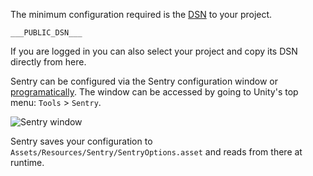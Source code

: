 The minimum configuration required is the [DSN](/product/sentry-basics/dsn-explainer/) to your project.

```
___PUBLIC_DSN___
```

<Note>

If you are logged in you can also select your project and copy its DSN directly from here.

</Note>

Sentry can be configured via the Sentry configuration window or [programatically](/platforms/unity/configuration/options/).
The window can be accessed by going to Unity's top menu: `Tools` > `Sentry`.

![Sentry window](unity-sentry-window.jpg)

Sentry saves your configuration to `Assets/Resources/Sentry/SentryOptions.asset` and reads from there at runtime.
